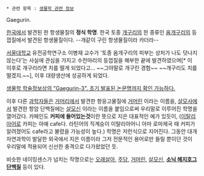  * 관련 항목 : [[생물학 관련 정보]]

Gaegurin. 

[[한국]]에서 발견된 한 항생물질의 '''정식 학명'''. 한국 토종 [[개구리]]의 한 종류인 [[옴개구리]]의 등껍질에서 발견된 항생물질이다. --개같이 구린 항생물질이라 카더라--

[[서울대학교]] 유전공학연구소 이병재 교수가 '토종 옴개구리의 피부는 상처가 나도 덧나지 않는다'는 사실에 관심을 가지고 수천마리의 등껍질을 해부한 끝에 발견하였으며[* 이 이후로 개구리라면 치를 떨게 되었다고... ~~그야말로 개구린 경험~~ ~~개구리도 치를 떨겠지.~~], 이후 대량생산에 성공하게 되었다.

[http://www.uniprot.org/uniprot/P80397 생물학 학술정보상의 "Gaegurin-3". 초기 발표된 논문명까지 확인 가능하다.]

이후 다른 [[과학자]]들은 [[거머리]]에서 발견한 항응고물질에 [[거머린]] 이라는 이름을, [[살모사]]에서 발견한 항암 단백질에는 [[살모신]] 이라는 이름을 붙임으로써 우리말로 이루어진 학명을 열어갔다. 카페인도 '''커피에 들어있는것'''이란 뜻으로 지은 대표적인 예가 있듯이, ([[이탈리아어]]로 카피는 아예 cafe다. 라틴어의 직계승이 이탈리아어니 아마 로마제국 때 커피가 알려졌어도 cafe라고 불렸을 가능성이 높다.) 학명은 저런식으로 지어진다. 그동안 대개 자연과학이 발달한 외국에서 지은 이름이라 그저 전문적인 용어로만 들릴 뿐이던 것이 우리말에 적용되어 신선한 충격으로 다가왔었던 듯.

비슷한 네이밍센스가 넘치는 작명으로는 [[오래살아]], [[주당]], [[거머린]], [[살모신]], '''[[소닉 헤지호그 단백질]]''' 등이 있다.
